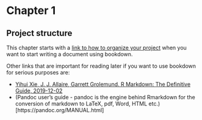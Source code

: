 # Chapter 1    {#labelChapter01}


## Project structure

This chapter starts with a [link to how to organize your project](https://bookdown.org/yihui/rmarkdown/bookdown-project.html) when you want to start writing a document using bookdown.

Other links that are important for reading later if you want to use bookdown for serious purposes are:

*	[Yihui Xie, J. J. Allaire, Garrett Grolemund. R Markdown: The Definitive Guide, 2019-12-02](https://bookdown.org/yihui/rmarkdown/)
*	(Pandoc user's guide - pandoc is the engine behind Rmarkdown for the conversion of markdown to LaTeX, pdf, Word, HTML etc.)[https://pandoc.org/MANUAL.html]

